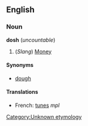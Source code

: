 ==English==
===Noun===
'''dosh''' (''uncountable'')

#(''Slang'') [[Money]]

====Synonyms====
*[[dough]]

====Translations====
*French: [[tunes]] ''mpl''

[[Category:Unknown etymology]]